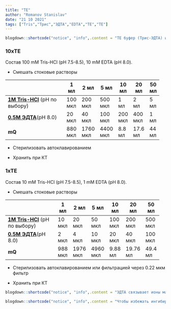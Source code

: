 ```yaml
---
title: "TE"
author: "Romanov Stanislav"
date: "21 10 2021"
tags: ["Tris","Трис","ЭДТА","EDTA","TE","ТЕ"]
---
```


```r

blogdown::shortcode("notice", "info",.content = "ТЕ буфер (Трис-ЭДТА) используется для хранения ДНК и РНК, а также для приготовления реакционных буферов. EDTA в TE хелатирует катионы магния, кальция и других двухвалентных металлов, необходимых для большинства ферментов деградации ДНК и РНК. Для хранения ДНК используют Tris с pH 8, для РНК pH 7,5. Слабощелочной pH, поддерживаемый Трис, защищает ДНК от апуринизации и последующей бета-элиминации. Для стабильности РНК необходим более нейтральный pH.")

```

### 10xTE

Cостав 100 mM Tris-HCl (pH 7.5-8.5), 10 mM EDTA (pH 8.0).

-   Смешать стоковые растворы

+------------------------------------------------------------+---------+----------+----------+---------+---------+---------+
|                                                            | 1 мл    | 2 мл     | 5 мл     | 10 мл   | 20 мл   | 50 мл   |
+============================================================+=========+==========+==========+=========+=========+=========+
| [**1M Tris-HCl**](labreagents/buffers/tris) (pH по выбору) | 100 мкл | 200 мкл  | 500 мкл  | 1 мл    | 2 мл    | 5 мл    |
+------------------------------------------------------------+---------+----------+----------+---------+---------+---------+
| [**0.5М ЭДТА**](labreagents/buffers/edta)(pH 8.0)          | 20 мкл  | 40 мкл   | 100 мкл  | 200 мкл | 400 мкл | 1 мл    |
+------------------------------------------------------------+---------+----------+----------+---------+---------+---------+
| **mQ**                                                     | 880 мкл | 1760 мкл | 4400 мкл | 8.8 мл  | 17.6 мл | 44 мл   |
+------------------------------------------------------------+---------+----------+----------+---------+---------+---------+

-   Стерилизовать автоклавированием

-   Хранить при КТ

### 1xTE

Cостав 10 mM Tris-HCl (pH 7.5-8.5), 1 mM EDTA (pH 8.0).

-   Смешать стоковые растворы

+------------------------------------------------------------+---------+----------+----------+---------+----------+---------+
|                                                            | 1 мл    | 2 мл     | 5 мл     | 10 мл   | 20 мл    | 50 мл   |
+============================================================+=========+==========+==========+=========+==========+=========+
| [**1M Tris-HCl**](labreagents/buffers/tris) (pH по выбору) | 10 мкл  | 20 мкл   | 50 мкл   | 100 мкл | 200 мкл  | 500 мкл |
+------------------------------------------------------------+---------+----------+----------+---------+----------+---------+
| [**0.5М ЭДТА**](labreagents/buffers/edta)(pH 8.0)          | 2 мкл   | 4 мкл    | 10 мкл   | 20 мкл  | 40 мкл   | 100 мкл |
+------------------------------------------------------------+---------+----------+----------+---------+----------+---------+
| **mQ**                                                     | 988 мкл | 1976 мкл | 4960 мкл | 9.88 мл | 19.76 мл | 49.4 мл |
+------------------------------------------------------------+---------+----------+----------+---------+----------+---------+

-   Стерилизовать автоклавированием или фильтрацией через 0.22 мкм фильтр

-   Хранить при КТ

```r

blogdown::shortcode("notice", "info",.content = "ЭДТА связывает ионы магния в соотношении 1:1. Поскольку магний требуется для протекания ферментативных реакций, нужно учитывать присутствие 1 мМ ЭДТА в образце ДНК при постановке ПЦР и других реакций.")
```

```r

blogdown::shortcode("notice", "info",.content = "Чтобы избежать ингибирования ЭДТА, в некоторых протоколых используется 0.1-кратный ТЕ, или ТЕ с 0.1мМ ЭДТА.")
```
